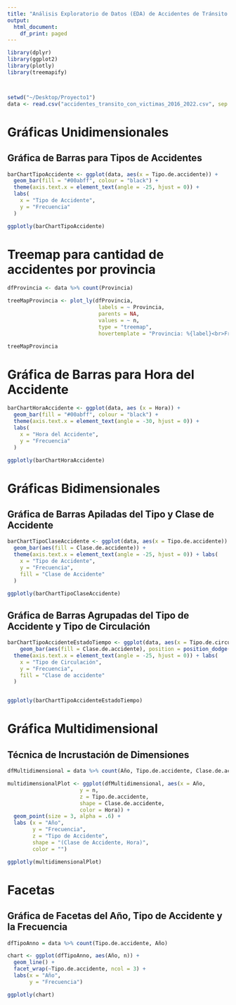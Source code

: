 ```yaml
---
title: "Análisis Exploratorio de Datos (EDA) de Accidentes de Tránsito en Costa Rica"
output:
  html_document:
    df_print: paged
---
```


```r
library(dplyr)
library(ggplot2)
library(plotly)
library(treemapify)



setwd("~/Desktop/Proyecto1")
data <- read.csv("accidentes_transito_con_victimas_2016_2022.csv", sep = ";")
```

# Gráficas Unidimensionales
## Gráfica de Barras para Tipos de Accidentes
```r
barChartTipoAccidente <- ggplot(data, aes(x = Tipo.de.accidente)) +
  geom_bar(fill = "#00abff", colour = "black") + 
  theme(axis.text.x = element_text(angle = -25, hjust = 0)) + 
  labs(
    x = "Tipo de Accidente",
    y = "Frecuencia"
  )

ggplotly(barChartTipoAccidente)
```
# Treemap para cantidad de accidentes por provincia
```r
dfProvincia <- data %>% count(Provincia)

treeMapProvincia <- plot_ly(dfProvincia, 
                             labels = ~ Provincia, 
                             parents = NA, 
                             values = ~ n, 
                             type = "treemap", 
                             hovertemplate = "Provincia: %{label}<br>Frecuencia: %{value}")

treeMapProvincia
```

# Gráfica de Barras para Hora del Accidente
```r
barChartHoraAccidente <- ggplot(data, aes (x = Hora)) +
  geom_bar(fill = "#00abff", colour = "black") + 
  theme(axis.text.x = element_text(angle = -30, hjust = 0)) + 
  labs(
    x = "Hora del Accidente",
    y = "Frecuencia"
  )

ggplotly(barChartHoraAccidente)
```

# Gráficas Bidimensionales
## Gráfica de Barras Apiladas del Tipo y Clase de Accidente
```r
barChartTipoClaseAccidente <- ggplot(data, aes(x = Tipo.de.accidente)) +
  geom_bar(aes(fill = Clase.de.accidente)) + 
  theme(axis.text.x = element_text(angle = -25, hjust = 0)) + labs(
    x = "Tipo de Accidente",
    y = "Frecuencia", 
    fill = "Clase de Accidente"
  )

ggplotly(barChartTipoClaseAccidente)
```

## Gráfica de Barras Agrupadas del Tipo de Accidente y Tipo de Circulación
```r
barChartTipoAccidenteEstadoTiempo <- ggplot(data, aes(x = Tipo.de.circulación)) +
    geom_bar(aes(fill = Clase.de.accidente), position = position_dodge()) + 
  theme(axis.text.x = element_text(angle = -25, hjust = 0)) + labs(
    x = "Tipo de Circulación",
    y = "Frecuencia", 
    fill = "Clase de accidente"
  )


ggplotly(barChartTipoAccidenteEstadoTiempo)
```

# Gráfica Multidimensional
## Técnica de Incrustación de Dimensiones
```r
dfMultidimensional = data %>% count(Año, Tipo.de.accidente, Clase.de.accidente, Hora)

multidimensionalPlot <- ggplot(dfMultidimensional, aes(x = Año, 
                       y = n,
                       z = Tipo.de.accidente,
                       shape = Clase.de.accidente, 
                       color = Hora)) +
  geom_point(size = 3, alpha = .6) +
  labs (x = "Año",
        y = "Frecuencia",
        z = "Tipo de Accidente",
        shape = "(Clase de Accidente, Hora)",
        color = "")

ggplotly(multidimensionalPlot)
```

# Facetas

## Gráfica de Facetas del Año, Tipo de Accidente y la Frecuencia
```r
dfTipoAnno = data %>% count(Tipo.de.accidente, Año)

chart <- ggplot(dfTipoAnno, aes(Año, n)) +
  geom_line() +
  facet_wrap(~Tipo.de.accidente, ncol = 3) + 
  labs(x = "Año",
       y = "Frecuencia")

ggplotly(chart)
```
